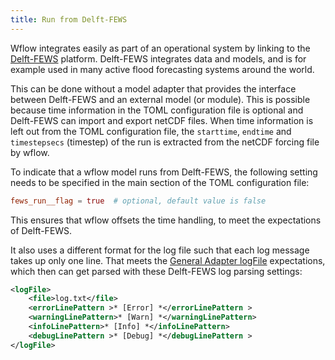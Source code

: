 ```yaml
---
title: Run from Delft-FEWS
---
```


Wflow integrates easily as part of an operational system by linking to the
[Delft-FEWS](https://oss.deltares.nl/web/delft-fews/) platform. Delft-FEWS integrates data and
models, and is for example used in many active flood forecasting systems around the world.

This can be done without a model adapter that provides the interface between Delft-FEWS and an
external model (or module). This is possible because time information in the TOML configuration
file is optional and Delft-FEWS can import and export netCDF files. When time information is
left out from the TOML configuration file, the `starttime`, `endtime` and `timestepsecs`
(timestep) of the run is extracted from the netCDF forcing file by wflow.

To indicate that a wflow model runs from Delft-FEWS, the following setting needs to be
specified in the main section of the TOML configuration file:

```toml
fews_run__flag = true  # optional, default value is false
```

This ensures that wflow offsets the time handling, to meet the expectations of Delft-FEWS.

It also uses a different format for the log file such that each log message takes up only one
line. That meets the [General Adapter
logFile](https://publicwiki.deltares.nl/display/FEWSDOC/05+General+Adapter+Module#id-05GeneralAdapterModule-logFile)
expectations, which then can get parsed with these Delft-FEWS log parsing settings:

```xml
<logFile>
    <file>log.txt</file>
    <errorLinePattern >* [Error] *</errorLinePattern >
    <warningLinePattern>* [Warn] *</warningLinePattern>
    <infoLinePattern>* [Info] *</infoLinePattern>
    <debugLinePattern >* [Debug] *</debugLinePattern >
</logFile>
```

